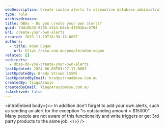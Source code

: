 ```yaml
---
seoDescription: Create custom alerts to streamline database administration and stay informed about key exceptions.
type: rule
archivedreason:
title: DBAs - Do you create your own alerts?
guid: 7ddc0b40-9285-42b3-b5eb-4f693bac0794
uri: create-your-own-alerts
created: 2019-11-19T18:38:18.000Z
authors:
  - title: Adam Cogan
    url: https://ssw.com.au/people/adam-cogan
related: []
redirects:
  - dbas-do-you-create-your-own-alerts
lastUpdated: 2024-06-08T03:27:17.000Z
lastUpdatedBy: Brady Stroud [SSW]
lastUpdatedByEmail: bradystroud@ssw.com.au
createdBy: TiagoAraujo
createdByEmail: TiagoAraujo@ssw.com.au
isArchived: false
---
```


<introEmbed
  body={<>
In addition don't forget to add your own alerts, such as sending an alert for the exception "is outstanding amount &gt; $15000". Many people are not aware of this functionality and write triggers or get 3rd party products to the same job.
  </>}
/>
